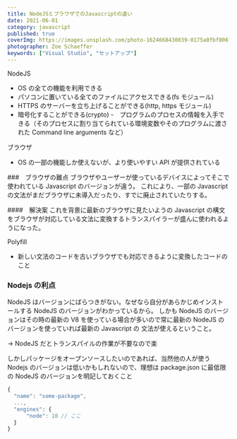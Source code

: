 ```yaml
---
title: NodeJSとブラウザでのJavascriptの違い
date: 2021-06-01
category: javascript
published: true
coverImg: https://images.unsplash.com/photo-1624668430039-0175a0fbf006?ixlib=rb-1.2.1&ixid=MnwxMjA3fDB8MHxwaG90by1wYWdlfHx8fGVufDB8fHx8&auto=format&fit=crop&w=1650&q=80
photographer: Zoe Schaeffer
keywords: ["Visual Studio", "セットアップ"]
---
```


NodeJS

- OS の全ての機能を利用できる
- パソコンに置いている全てのファイルにアクセスできる(fs モジュール)
- HTTPS のサーバーを立ち上げることができる(http, https モジュール)
- 暗号化することができる(crypto) -　プログラムのプロセスの情報を入手できる（そのプロセスに割り当てられている環境変数やそのプログラムに渡された
  Command line arguments など）

ブラウザ

- OS の一部の機能しか使えないが、より使いやすい API が提供されている

###　ブラウザの難点
ブラウザやユーザーが使っているデバイスによってそこで使われている Javascript のバージョンが違う。
これにより、一部の Javascript の文法がまだブラウザに未導入だったり、すでに廃止されていたりする。

####　解決案
これを背景に最新のブラウザに見たいようの Javascript の構文をブラウザが対応している文法に変換するトランスパイラーが盛んに使われるようになった。

Polyfill

- 新しい文法のコードを古いブラウザでも対応できるように変換したコードのこと

### Nodejs の利点

NodeJS はバージョンにばらつきがない。なぜなら自分があらかじめインストールする NodeJS のバージョンがわかっているから。
しかも NodeJS のバージョンはその時の最新の V8 を使っている場合が多いので常に最新の NodeJS のバージョンを使っていれば最新の Javascript の
文法が使えるということ。

-> NodeJS だとトランスパイルの作業が不要なので楽

しかしパッケージをオープンソースしたいのであれば、当然他の人が使う Nodejs のバージョンは低いかもしれないので、理想は package.json に最低限の NodeJS のバージョンを明記しておくこと

```js
{
  "name": "some-package",
  ...,
  "engines": {
      "node": 10 // ここ
  }
}
```
